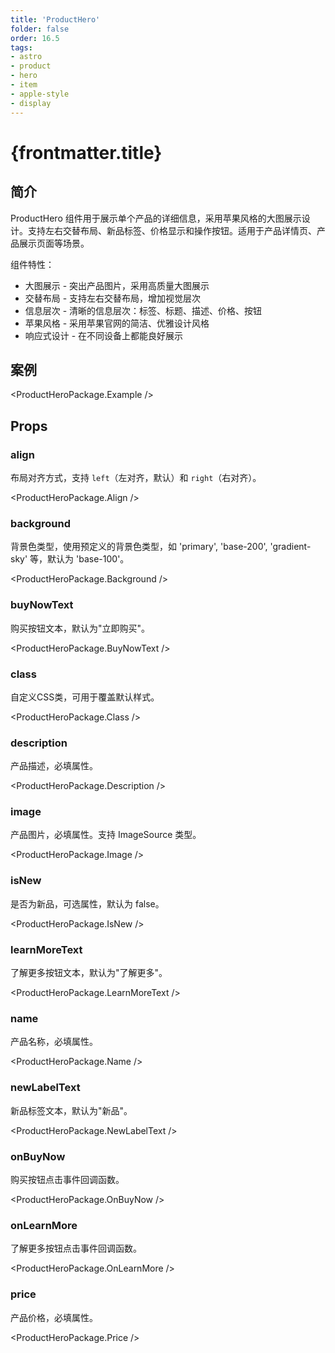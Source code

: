 ```yaml
---
title: 'ProductHero'
folder: false
order: 16.5
tags:
- astro
- product
- hero
- item
- apple-style
- display
---
```



# {frontmatter.title}

## 简介

ProductHero 组件用于展示单个产品的详细信息，采用苹果风格的大图展示设计。支持左右交替布局、新品标签、价格显示和操作按钮。适用于产品详情页、产品展示页面等场景。

组件特性：

- 大图展示 - 突出产品图片，采用高质量大图展示
- 交替布局 - 支持左右交替布局，增加视觉层次
- 信息层次 - 清晰的信息层次：标签、标题、描述、价格、按钮
- 苹果风格 - 采用苹果官网的简洁、优雅设计风格
- 响应式设计 - 在不同设备上都能良好展示

## 案例

<ProductHeroPackage.Example />

## Props

### align

布局对齐方式，支持 `left`（左对齐，默认）和 `right`（右对齐）。

<ProductHeroPackage.Align />

### background

背景色类型，使用预定义的背景色类型，如 'primary', 'base-200', 'gradient-sky' 等，默认为 'base-100'。

<ProductHeroPackage.Background />

### buyNowText

购买按钮文本，默认为"立即购买"。

<ProductHeroPackage.BuyNowText />

### class

自定义CSS类，可用于覆盖默认样式。

<ProductHeroPackage.Class />

### description

产品描述，必填属性。

<ProductHeroPackage.Description />

### image

产品图片，必填属性。支持 ImageSource 类型。

<ProductHeroPackage.Image />

### isNew

是否为新品，可选属性，默认为 false。

<ProductHeroPackage.IsNew />

### learnMoreText

了解更多按钮文本，默认为"了解更多"。

<ProductHeroPackage.LearnMoreText />

### name

产品名称，必填属性。

<ProductHeroPackage.Name />

### newLabelText

新品标签文本，默认为"新品"。

<ProductHeroPackage.NewLabelText />

### onBuyNow

购买按钮点击事件回调函数。

<ProductHeroPackage.OnBuyNow />

### onLearnMore

了解更多按钮点击事件回调函数。

<ProductHeroPackage.OnLearnMore />

### price

产品价格，必填属性。

<ProductHeroPackage.Price />


